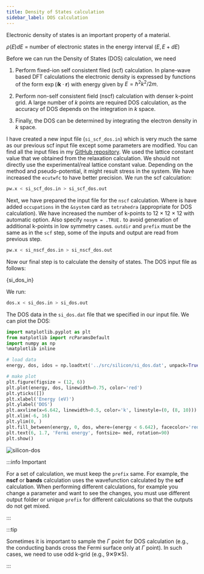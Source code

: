 ```yaml
---
title: Density of States calculation
sidebar_label: DOS calculation
---
```


Electronic density of states is an important property of a material.

$\rho(E)dE$ = number of electronic states in the energy interval $(E, E + dE)$

Before we can run the Density of States (DOS) calculation, we need

1. Perform fixed-ion self consistent filed (scf) calculation. In plane-wave
based DFT calculations the electronic density is expressed by functions of the
form $\exp (i \textbf{k} \cdot \textbf{r})$ with energy given by
$E = \hbar^2k^2/2m$.

2. Perform non-self consistent field (nscf) calculation with denser k-point
grid. A large number of $k$ points are required DOS calculation, as the accuracy
of DOS depends on the integration in $k$ space.

3. Finally, the DOS can be determined by integrating the electron density in $k$
space.

I have created a new input file (`si_scf_dos.in`) which is very much the same as
our previous scf input file except some parameters are modified. You can find
all the input files in my [GitHub repository](
https://github.com/pranabdas/espresso/). We used the lattice constant value that
we obtained from the relaxation calculation. We should not directly use the
experimental/real lattice constant value. Depending on the method and
pseudo-potential, it might result stress in the system. We have increased the
`ecutwfc` to have better precision. We run the scf calculation:

```bash
pw.x < si_scf_dos.in > si_scf_dos.out
```

Next, we have prepared the input file for the `nscf` calculation. Where is have
added `occupations` in the `&system` card as `tetrahedra` (appropriate for DOS
calculation). We have increased the number of k-points to 12 × 12 × 12 with
automatic option. Also specify `nosym = .TRUE.` to avoid generation of
additional k-points in low symmetry cases. `outdir` and `prefix` must be the
same as in the `scf` step, some of the inputs and output are read from previous
step.

```bash
pw.x < si_nscf_dos.in > si_nscf_dos.out
```

Now our final step is to calculate the density of states. The DOS input file as
follows:


<CodeBlock language="bash" title="src/silicon/si_dos.in" showLineNumbers>{si_dos_in}</CodeBlock>

We run:

```bash
dos.x < si_dos.in > si_dos.out
```

The DOS data in the `si_dos.dat` file that we specified in our input file. We
can plot the DOS:

```python title="notebooks/silicon-dos.ipynb" showLineNumbers
import matplotlib.pyplot as plt
from matplotlib import rcParamsDefault
import numpy as np
%matplotlib inline

# load data
energy, dos, idos = np.loadtxt('../src/silicon/si_dos.dat', unpack=True)

# make plot
plt.figure(figsize = (12, 6))
plt.plot(energy, dos, linewidth=0.75, color='red')
plt.yticks([])
plt.xlabel('Energy (eV)')
plt.ylabel('DOS')
plt.axvline(x=6.642, linewidth=0.5, color='k', linestyle=(0, (8, 10)))
plt.xlim(-6, 16)
plt.ylim(0, )
plt.fill_between(energy, 0, dos, where=(energy < 6.642), facecolor='red', alpha=0.25)
plt.text(6, 1.7, 'Fermi energy', fontsize= med, rotation=90)
plt.show()
```

<picture>
  <source type="image/webp" srcSet={require("/img/silicon-dos.webp").default} />
  <img src={require("/img/silicon-dos.png").default} alt="silicon-dos" />
</picture>

:::info Important

For a set of calculation, we must keep the `prefix` same. For example, the
**nscf** or **bands** calculation uses the wavefunction calculated by the
**scf** calculation. When performing different calculations, for example you
change a parameter and want to see the changes, you must use different output
folder or unique `prefix` for different calculations so that the outputs do not
get mixed.

:::

:::tip

Sometimes it is important to sample the $\Gamma$ point for DOS calculation
(e.g., the conducting bands cross the Fermi surface only at $\Gamma$ point). In
such cases, we need to use odd k-grid (e.g., 9✕9✕5).

:::
